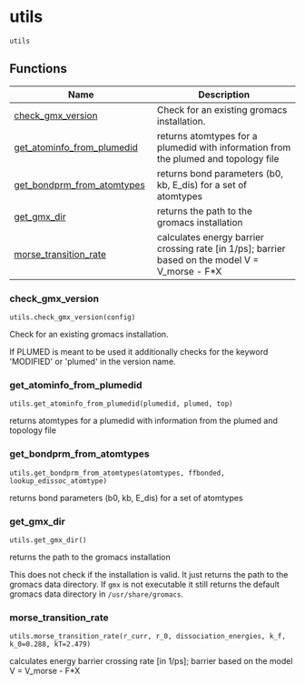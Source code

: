 # utils { #kimmdy.utils }

`utils`

## Functions

| Name | Description |
| --- | --- |
| [check_gmx_version](#kimmdy.utils.check_gmx_version) | Check for an existing gromacs installation. |
| [get_atominfo_from_plumedid](#kimmdy.utils.get_atominfo_from_plumedid) | returns atomtypes for a plumedid with information from the plumed and topology file |
| [get_bondprm_from_atomtypes](#kimmdy.utils.get_bondprm_from_atomtypes) | returns bond parameters (b0, kb, E_dis) for a set of atomtypes |
| [get_gmx_dir](#kimmdy.utils.get_gmx_dir) | returns the path to the gromacs installation |
| [morse_transition_rate](#kimmdy.utils.morse_transition_rate) | calculates energy barrier crossing rate [in 1/ps]; barrier based on the model V = V_morse - F*X |

### check_gmx_version { #kimmdy.utils.check_gmx_version }

`utils.check_gmx_version(config)`

Check for an existing gromacs installation.

If PLUMED is meant to be used it additionally checks for the keyword
&#x27;MODIFIED&#x27; or &#x27;plumed&#x27; in the version name.

### get_atominfo_from_plumedid { #kimmdy.utils.get_atominfo_from_plumedid }

`utils.get_atominfo_from_plumedid(plumedid, plumed, top)`

returns atomtypes for a plumedid with information from the plumed and topology file

### get_bondprm_from_atomtypes { #kimmdy.utils.get_bondprm_from_atomtypes }

`utils.get_bondprm_from_atomtypes(atomtypes, ffbonded, lookup_edissoc_atomtype)`

returns bond parameters (b0, kb, E_dis) for a set of atomtypes

### get_gmx_dir { #kimmdy.utils.get_gmx_dir }

`utils.get_gmx_dir()`

returns the path to the gromacs installation

This does not check if the installation is valid.
It just returns the path to the gromacs data directory.
If `gmx` is not executable it still returns the default
gromacs data directory in `/usr/share/gromacs`.

### morse_transition_rate { #kimmdy.utils.morse_transition_rate }

`utils.morse_transition_rate(r_curr, r_0, dissociation_energies, k_f, k_0=0.288, kT=2.479)`

calculates energy barrier crossing rate [in 1/ps]; barrier based on the model V = V_morse - F*X